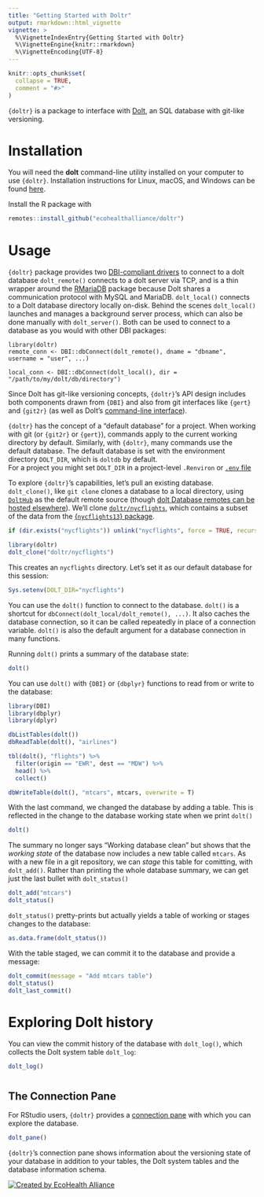 ```yaml
---
title: "Getting Started with Doltr"
output: rmarkdown::html_vignette
vignette: >
  %\VignetteIndexEntry{Getting Started with Doltr}
  %\VignetteEngine{knitr::rmarkdown}
  %\VignetteEncoding{UTF-8}
---
```


```r
knitr::opts_chunk$set(
  collapse = TRUE,
  comment = "#>"
)
```

`{doltr}` is a package to interface with [Dolt](https://www.dolthub.com), an
SQL database with git-like versioning.

# Installation

You will need the **dolt** command-line utility installed on your computer to use `{doltr}`.  Installation instructions
for Linux, macOS, and Windows can be found [here](https://docs.dolthub.com/getting-started/installation).

Install the R package with 

``` r
remotes::install_github("ecohealthalliance/doltr")
```

# Usage

`{doltr}` package provides two [DBI-compliant drivers](https://github.com/r-dbi/DBI#dbi)
to connect to a dolt database `dolt_remote()` connects to a dolt server via TCP,
and is a thin wrapper around the [RMariaDB](https://rmariadb.r-dbi.org/) package
because Dolt shares a communication protocol with MySQL and MariaDB.
`dolt_local()` connects to a Dolt database directory locally on-disk. Behind the
scenes `dolt_local()` launches and manages a background server process, which
can also be done manually with `dolt_server()`. Both can be used to connect to
a database as you would with other DBI packages:


```
library(doltr)
remote_conn <- DBI::dbConnect(dolt_remote(), dname = "dbname", username = "user", ...)
```

```
local_conn <- DBI::dbConnect(dolt_local(), dir = "/path/to/my/dolt/db/directory")
```

Since Dolt has git-like versioning concepts, `{doltr}`'s API design includes
both components drawn from `{DBI}` and also from git interfaces like `{gert}`
and `{git2r}` (as well as Dolt's [command-line interface](https://docs.dolthub.com/interfaces/cli)).


`{doltr}` has the concept of a "default database" for a project. When
working with git (or `{git2r}` or `{gert}`), commands apply to the current
working directory by default. Similarly, with `{doltr}`, many commands use
the default database.  The default database is set with the environment
directory `DOLT_DIR`, which is `doltdb` by default.  
For a project you might set `DOLT_DIR` in a project-level `.Renviron` or 
[`.env` file](https://cran.r-project.org/web/packages/dotenv/)

To explore `{doltr}`'s capabilities, let's pull an existing database. `dolt_clone()`,
like `git clone` clones a database to a local directory, using [`DoltHub`](https://www.dolthub.com/discover)
as the default remote source (though [dolt Database remotes can be hosted elsewhere](https://www.dolthub.com/discover)).
We'll clone [`doltr/nycflights`](https://www.dolthub.com/repositories/doltr/nycflights), which contains a subset of
the data from the [{`nycflights13`} package](https://nycflights13.tidyverse.org/).

```r
if (dir.exists("nycflights")) unlink("nycflights", force = TRUE, recursive = TRUE)
```

```r
library(doltr)
dolt_clone("doltr/nycflights")
```

This creates an `nycflights` directory. Let's set it as our default database for
this session:

```r
Sys.setenv(DOLT_DIR="nycflights")
```

You can use the `dolt()` function to connect to the database. `dolt()` is a
shortcut for `dbConnect(dolt_local/dolt_remote(), ...)`.  It also caches the database
connection, so it can be called repeatedly in place of a connection variable.
`dolt()` is also the default argument for a database connection in many functions.

Running `dolt()` prints a summary of the database state:

```r
dolt()
```

You can use `dolt()` with `{DBI}` or `{dbplyr}` functions to read from or write
to the database:

```r
library(DBI)
library(dbplyr)
library(dplyr)
```

```r
dbListTables(dolt())
dbReadTable(dolt(), "airlines")
```

```r
tbl(dolt(), "flights") %>% 
  filter(origin == "EWR", dest == "MDW") %>%
  head() %>% 
  collect()
```

```r
dbWriteTable(dolt(), "mtcars", mtcars, overwrite = T)
```

With the last command, we changed the database by adding a table.  This is
reflected in the change to the database working state when we print `dolt()`

```r
dolt()
```

The summary no longer says "Working database clean" but shows that the _working state_
of the database now includes a new table called `mtcars`.  As with a new file in
a git repository, we can _stage_ this table for comitting, with `dolt_add()`.
Rather than printing the whole database summary, we can get just the last
bullet with `dolt_status()`

```r
dolt_add("mtcars")
dolt_status()
```

`dolt_status()` pretty-prints but actually yields a table of working or stages
changes to the database:

```r
as.data.frame(dolt_status())
```

With the table staged, we can commit it to the database and provide a message:

```r
dolt_commit(message = "Add mtcars table")
dolt_status()
dolt_last_commit()
```

# Exploring Dolt history

You can view the commit history of the database with `dolt_log()`, which collects
the Dolt system table `dolt_log`:

```r
dolt_log()
```

# 

## The Connection Pane

For RStudio users, `{doltr}` provides a [connection pane](https://db.rstudio.com/tooling/connections/) with which you can explore the database.


```r
dolt_pane()
```

`{doltr}`'s connection pane shows information about the versioning state of your
database in addition to your tables, the Dolt system tables and the database
information schema.  



[![Created by EcoHealth Alliance](figures/eha-footer.png)](https://www.ecohealthalliance.org/)
